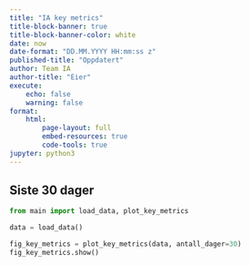 ```yaml
---
title: "IA key metrics"
title-block-banner: true
title-block-banner-color: white
date: now
date-format: "DD.MM.YYYY HH:mm:ss z"
published-title: "Oppdatert"
author: Team IA
author-title: "Eier"
execute:
    echo: false
    warning: false
format:
    html:
        page-layout: full
        embed-resources: true
        code-tools: true
jupyter: python3
---
```



## Siste 30 dager
```python
from main import load_data, plot_key_metrics

data = load_data()

fig_key_metrics = plot_key_metrics(data, antall_dager=30)
fig_key_metrics.show()
```

